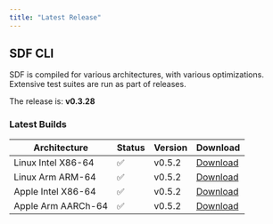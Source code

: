 ```yaml
---
title: "Latest Release" 
---
```


## SDF CLI

SDF is compiled for various architectures, with various optimizations. Extensive
test suites are run as part of releases.

The release is: **v0.3.28**

### Latest Builds

| Architecture           | Status | Version | Download |
| ---------------------- | ------ | ------- | -------- |
| Linux Intel X86-64     |   ✅   | v0.5.2  | [Download](https://cdn.sdf.com/releases/download/sdf-v0.5.2-x86_64-unknown-linux-musl.tar.gz) |
| Linux Arm ARM-64       |   ✅   | v0.5.2  | [Download](https://cdn.sdf.com/releases/download/sdf-v0.5.2-arm-unknown-linux-gnueabihf.tar.gz) |
| Apple Intel X86-64     |   ✅   | v0.5.2  | [Download](https://cdn.sdf.com/releases/download/sdf-v0.5.2-x86_64-apple-darwin.tar.gz) |
| Apple Arm AARCh-64     |   ✅   | v0.5.2  | [Download](https://cdn.sdf.com/releases/download/sdf-v0.5.2-aarch64-apple-darwin.tar.gz) |

